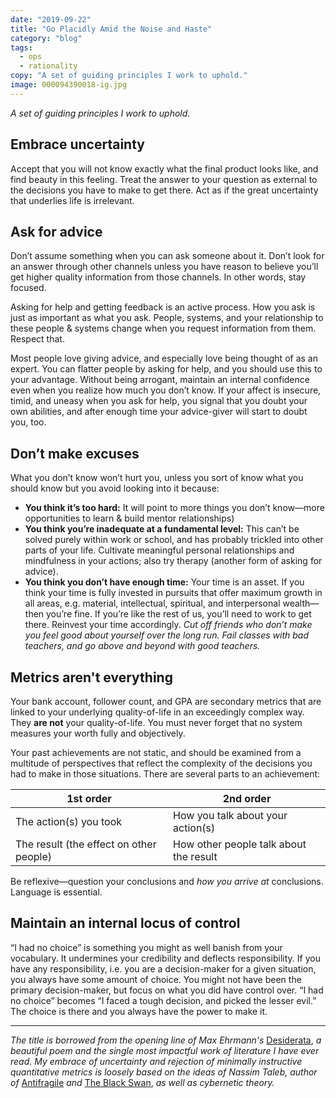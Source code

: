 ```yaml
---
date: "2019-09-22"
title: "Go Placidly Amid the Noise and Haste"
category: "blog"
tags:
  - ops
  - rationality
copy: "A set of guiding principles I work to uphold."
image: 000094390018-ig.jpg
---
```


*A set of guiding principles I work to uphold.*

## Embrace uncertainty

Accept that you will not know exactly what the final product looks like, and find beauty in this feeling. Treat the answer to your question as external to the decisions you have to make to get there. Act as if the great uncertainty that underlies life is irrelevant.

## Ask for advice

Don’t assume something when you can ask someone about it. Don’t look for an answer through other channels unless you have reason to believe you’ll get higher quality information from those channels. In other words, stay focused.

Asking for help and getting feedback is an active process. How you ask is just as important as what you ask. People, systems, and your relationship to these people & systems change when you request information from them. Respect that.

Most people love giving advice, and especially love being thought of as an expert. You can flatter people by asking for help, and you should use this to your advantage. Without being arrogant, maintain an internal confidence even when you realize how much you don’t know. If your affect is insecure, timid, and uneasy when you ask for help, you signal that you doubt your own abilities, and after enough time your advice-giver will start to doubt you, too.

## Don’t make excuses

What you don’t know won’t hurt you, unless you sort of know what you should know but you avoid looking into it because:

- **You think it’s too hard:** It will point to more things you don’t know—more opportunities to learn & build mentor relationships)
- **You think you’re inadequate at a fundamental level:** This can’t be solved purely within work or school, and has probably trickled into other parts of your life. Cultivate meaningful personal relationships and mindfulness in your actions; also try therapy (another form of asking for advice).
- **You think you don’t have enough time:** Your time is an asset. If you think your time is fully invested in pursuits that offer maximum growth in all areas, e.g. material, intellectual, spiritual, and interpersonal wealth—then you’re fine. If you’re like the rest of us, you’ll need to work to get there. Reinvest your time accordingly. *Cut off friends who don’t make you feel good about yourself over the long run. Fail classes with bad teachers, and go above and beyond with good teachers.*

## Metrics aren't everything

Your bank account, follower count, and GPA are secondary metrics that are linked to your underlying quality-of-life in an exceedingly complex way. They **are not** your quality-of-life. You must never forget that no system measures your worth fully and objectively.

Your past achievements are not static, and should be examined from a multitude of perspectives that reflect the complexity of the decisions you had to make in those situations. There are several parts to an achievement:

<table>
  <thead>
    <tr>
      <th>1st order</th>
      <th>2nd order</th>
    </tr>
  </thead>
  <tbody>
    <tr>
      <td>The action(s) you took</td>
      <td>How you talk about your action(s)</td>
    </tr>
    <tr>
      <td>The result (the effect on other people)</td>
      <td>How other people talk about the result</td>
    </tr>
  </tbody>
</table>

Be reflexive—question your conclusions and *how you arrive at* conclusions. Language is essential.

## Maintain an internal locus of control

“I had no choice” is something you might as well banish from your vocabulary. It undermines your credibility and deflects responsibility. If you have any responsibility, i.e. you are a decision-maker for a given situation, you always have some amount of choice. You might not have been the primary decision-maker, but focus on what you did have control over. “I had no choice” becomes “I faced a tough decision, and picked the lesser evil.” The choice is there and you always have the power to make it.

----

*The title is borrowed from the opening line of Max Ehrmann's* [Desiderata](https://mwkworks.com/desiderata.html), *a beautiful poem and the single most impactful work of literature I have ever read. My embrace of uncertainty and rejection of minimally instructive quantitative metrics is loosely based on the ideas of Nassim Taleb, author of* [Antifragile](https://www.amazon.com/Antifragile-Things-That-Disorder-Incerto/dp/0812979680) *and* [The Black Swan](https://www.amazon.com/Black-Swan-Improbable-Robustness-Fragility/dp/081297381X/ref=pd_sbs_14_t_0/130-3070412-7638546?_encoding=UTF8&pd_rd_i=081297381X&pd_rd_r=89d25a49-ebf5-4325-bde0-d8f5d02b49f8&pd_rd_w=9XTnM&pd_rd_wg=eZxzw&pf_rd_p=5cfcfe89-300f-47d2-b1ad-a4e27203a02a&pf_rd_r=4BQDGBPRSP458P75K37H&psc=1&refRID=4BQDGBPRSP458P75K37H), *as well as cybernetic theory.*
